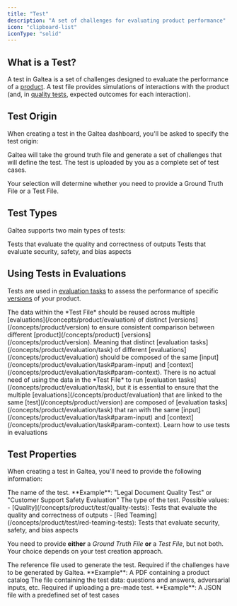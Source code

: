 ```yaml
---
title: "Test"
description: "A set of challenges for evaluating product performance"
icon: "clipboard-list"
iconType: "solid"
---
```


## What is a Test?

A test in Galtea is a set of challenges designed to evaluate the performance of a [product](/concepts/product). A test file provides simulations of interactions with the product (and, in [quality tests](/concepts/product/test/quality-tests), expected outcomes for each interaction).

## Test Origin

When creating a test in the Galtea dashboard, you'll be asked to specify the test origin:

<CardGroup cols={2}>
  <Card title="Generated" icon="wand-magic-sparkles">
    Galtea will take the ground truth file and generate a set of challenges that will define the test.
  </Card>
  <Card title="Uploaded" icon="file-arrow-up">
    The test is uploaded by you as a complete set of test cases.
  </Card>
</CardGroup>

Your selection will determine whether you need to provide a Ground Truth File or a Test File.

## Test Types

Galtea supports two main types of tests:

<CardGroup cols={2}>
  <Card title="Quality Tests" icon="star" href="/concepts/product/test/quality-tests">
    Tests that evaluate the quality and correctness of outputs
  </Card>
  <Card title="Red Teaming Tests" icon="shield-halved" href="/concepts/product/test/red-teaming-tests">
    Tests that evaluate security, safety, and bias aspects
  </Card>
</CardGroup>

## Using Tests in Evaluations

Tests are used in [evaluation tasks](/concepts/product/evaluation/task) to assess the performance of specific [versions](/concepts/product/version) of your product. 


<Warning>
  The data within the *Test File* should be reused across multiple [evaluations](/concepts/product/evaluation) of distinct [versions](/concepts/product/version) to ensure consistent comparison between different [product](/concepts/product)  [versions](/concepts/product/version). Meaning that distinct [evaluation tasks](/concepts/product/evaluation/task) of different [evaluations](/concepts/product/evaluation) should be composed of the same [input](/concepts/product/evaluation/task#param-input) and [context](/concepts/product/evaluation/task#param-context).
</Warning>

<Note>
  There is no actual need of using the data in the *Test File* to run [evaluation tasks](/concepts/product/evaluation/task), but it is essential to ensure that the multiple [evaluations](/concepts/product/evaluation) that are linked to the same [test](/concepts/product/version) are composed of [evaluation tasks](/concepts/product/evaluation/task) that ran with the same [input](/concepts/product/evaluation/task#param-input) and [context](/concepts/product/evaluation/task#param-context).
</Note>

<Card title="Create an Evaluation" icon="badge-check" iconType="solid" href="/concepts/product/evaluation">
  Learn how to use tests in evaluations
</Card>

## Test Properties

When creating a test in Galtea, you'll need to provide the following information:

<ResponseField name="Test Name" type="Text" required>
  The name of the test. **Example**: "Legal Document Quality Test" or "Customer Support Safety Evaluation"
</ResponseField>

<ResponseField name="Type" type="Enum" required>
  The type of the test. 
  Possible values:
  - [Quality](/concepts/product/test/quality-tests): Tests that evaluate the quality and correctness of outputs
  - [Red Teaming](/concepts/product/test/red-teaming-tests): Tests that evaluate security, safety, and bias aspects
</ResponseField>

<Note>You need to provide **either** a *Ground Truth File* **or** a *Test File*, but not both. Your choice depends on your test creation approach.</Note>

<ResponseField name="Ground Truth File" type="File" required="conditional">
  The reference file used to generate the test. Required if the challenges have to be generated by Galtea. **Example**: A PDF containing a product catalog
</ResponseField>

<ResponseField name="Test File" type="File" required="conditional">
  The file containing the test data: questions and answers, adversarial inputs, etc. Required if uploading a pre-made test. **Example**: A JSON file with a predefined set of test cases
</ResponseField>